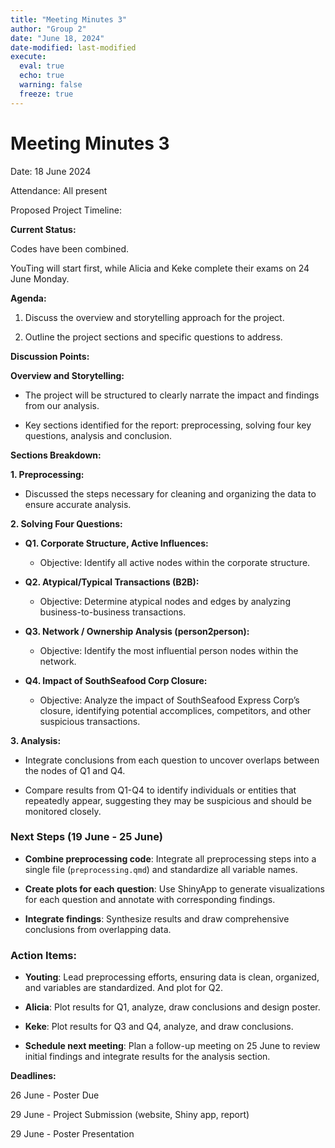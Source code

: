 ```yaml
---
title: "Meeting Minutes 3"
author: "Group 2"
date: "June 18, 2024"
date-modified: last-modified
execute: 
  eval: true
  echo: true
  warning: false
  freeze: true
---
```


# Meeting Minutes 3

Date: 18 June 2024

Attendance: All present

Proposed Project Timeline:

**Current Status:**

Codes have been combined.

YouTing will start first, while Alicia and Keke complete their exams on 24 June Monday.

**Agenda:**

1.  Discuss the overview and storytelling approach for the project.

2.  Outline the project sections and specific questions to address.

**Discussion Points:**

**Overview and Storytelling:**

-   The project will be structured to clearly narrate the impact and findings from our analysis.

-   Key sections identified for the report: preprocessing, solving four key questions, analysis and conclusion.

**Sections Breakdown:**

**1. Preprocessing:**

-   Discussed the steps necessary for cleaning and organizing the data to ensure accurate analysis.

**2. Solving Four Questions:**

-   **Q1. Corporate Structure, Active Influences:**

    -   Objective: Identify all active nodes within the corporate structure.

-   **Q2. Atypical/Typical Transactions (B2B):**

    -   Objective: Determine atypical nodes and edges by analyzing business-to-business transactions.

-   **Q3. Network / Ownership Analysis (person2person):**

    -   Objective: Identify the most influential person nodes within the network.

-   **Q4. Impact of SouthSeafood Corp Closure:**

    -   Objective: Analyze the impact of SouthSeafood Express Corp's closure, identifying potential accomplices, competitors, and other suspicious transactions.

**3. Analysis:**

-   Integrate conclusions from each question to uncover overlaps between the nodes of Q1 and Q4.

-   Compare results from Q1-Q4 to identify individuals or entities that repeatedly appear, suggesting they may be suspicious and should be monitored closely.

### Next Steps (19 June - 25 June)

-   **Combine preprocessing code**: Integrate all preprocessing steps into a single file (`preprocessing.qmd`) and standardize all variable names.

-   **Create plots for each question**: Use ShinyApp to generate visualizations for each question and annotate with corresponding findings.

-   **Integrate findings**: Synthesize results and draw comprehensive conclusions from overlapping data.

### Action Items:

-   **Youting**: Lead preprocessing efforts, ensuring data is clean, organized, and variables are standardized. And plot for Q2.

-   **Alicia**: Plot results for Q1, analyze, draw conclusions and design poster.

-   **Keke**: Plot results for Q3 and Q4, analyze, and draw conclusions.

-   **Schedule next meeting**: Plan a follow-up meeting on 25 June to review initial findings and integrate results for the analysis section.

**Deadlines:**

26 June - Poster Due

29 June - Project Submission (website, Shiny app, report)

29 June - Poster Presentation
